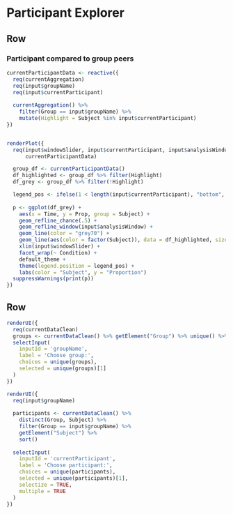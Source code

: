 Participant Explorer {data-orientation=rows}
=======================================================================  

Row {data-height=550}
-----------------------------------------------------------------------

### Participant compared to group peers

```r
currentParticipantData <- reactive({
  req(currentAggregation)
  req(input$groupName)
  req(input$currentParticipant)
  
  currentAggregation() %>% 
    filter(Group == input$groupName) %>% 
    mutate(Highlight = Subject %in% input$currentParticipant)
})


renderPlot({
  req(input$windowSlider, input$currentParticipant, input$analysisWindow,
      currentParticipantData)

  group_df <- currentParticipantData()
  df_highlighted <- group_df %>% filter(Highlight)
  df_grey <- group_df %>% filter(!Highlight)

  legend_pos <- ifelse(1 < length(input$currentParticipant), "bottom", "none")
  
  p <- ggplot(df_grey) +
    aes(x = Time, y = Prop, group = Subject) +
    geom_refline_chance(.5) +
    geom_refline_window(input$analysisWindow) +
    geom_line(color = "grey70") + 
    geom_line(aes(color = factor(Subject)), data = df_highlighted, size = 1.25) + 
    xlim(input$windowSlider) +
    facet_wrap(~ Condition) +
    default_theme +
    theme(legend.position = legend_pos) + 
    labs(color = "Subject", y = "Proportion")
  suppressWarnings(print(p))
})
```


Row {data-height=450}
-----------------------------------------------------------------------

```r
renderUI({
  req(currentDataClean)
  groups <- currentDataClean() %>% getElement("Group") %>% unique() %>% sort()
  selectInput(
    inputId = 'groupName', 
    label = 'Choose group:', 
    choices = unique(groups), 
    selected = unique(groups)[1]
  )
})
```

```r
renderUI({
  req(input$groupName)
  
  participants <- currentDataClean() %>% 
    distinct(Group, Subject) %>% 
    filter(Group == input$groupName) %>%
    getElement("Subject") %>% 
    sort()
  
  selectInput(
    inputId = 'currentParticipant', 
    label = 'Choose participant:', 
    choices = unique(participants), 
    selected = unique(participants)[1],
    selectize = TRUE,
    multiple = TRUE
  )
})
```

